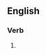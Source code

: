 ==English==

===Verb===
{{head|en|present participle}}

# {{present participle of|trice|lang=en|nocat=1}}